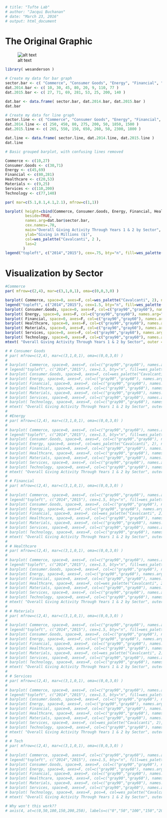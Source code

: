 

```r
# title: "Tufte Lab"
# author: "Jacqui Buchanan"
# date: "March 23, 2016"
# output: html_document
```

# The Original Graphic

 
 
![alt text](https://raw.githubusercontent.com/lecy/WWTD/master/Resources/Screen%20Shot%202016-03-11%20at%2012.04.12%20PM.png "Bad Graph")


```r

library( wesanderson )

# Create my data for bar graph 
sector.bar <- c( "Commerce", "Consumer Goods", "Energy", "Financial", "Healthcare", "Materials", "Services", "Technology" )
dat.2014.bar <- c( 10, 30, 45, 80, 20, 9, 110, 77 )
dat.2015.bar <- c( 27, 71, 69, 281, 53, 25, 200, 140 )

dat.bar <- data.frame( sector.bar, dat.2014.bar, dat.2015.bar )
dat.bar

# Create my data for line graph
sector.line <- c( "Commerce", "Consumer Goods", "Energy", "Financial", "Healthcare", "Materials", "Services", "Technology" )
dat.2014.line <- c( 250, 450, 80, 275, 200, 50, 1850, 1500 )
dat.2015.line <- c( 265, 550, 150, 650, 260, 50, 2300, 1800 )

dat.line <- data.frame( sector.line, dat.2014.line, dat.2015.line )
dat.line 

# Basic grouped barplot, with confusing lines removed

Commerce <- c(10,27)
Consumer.Goods <- c(30,71)
Energy <- c(45,69)
Financial <- c(80,281)
Healthcare <- c(20,53)
Materials <- c(9,25)
Services <- c(110,200)
Technology <- c(77,140)

par( mar=c(5.1,8.1,4.1,2.1), mfrow=c(1,1))

barplot( height=cbind(Commerce, Consumer.Goods, Energy, Financial, Healthcare, Materials, Services, Technology),
         beside=TRUE,
         names.arg=dat.bar$sector.bar,
         cex.names=.70,
         main="Overall Giving Activity Through Years 1 & 2 by Sector",
         ylab="Giving in Millions ($)",
         col=wes_palette("Cavalcanti", 2 ),
         las=2
        )
legend("topleft", c("2014","2015"), cex=.75, bty="n", fill=wes_palette("Cavalcanti", 2) )

```

# Visualization by Sector

```r

#Commerce
par( mfrow=c(2,4), mar=c(3,1,0,1), oma=c(0,0,3,0) )

barplot( Commerce, space=0, axes=F, col=wes_palette("Cavalcanti", 2), names.arg="Commerce", cex.names=1.5, ylim=c(0,300) )
legend("topleft", c("2014","2015"), cex=1.5, bty="n", fill=wes_palette("Cavalcanti", 2) )
barplot( Consumer.Goods, space=0, axes=F, col=c("gray90","gray60"), names.arg="Consumer Goods", cex.names=1.5, ylim=c(0,300)  )
barplot( Energy, space=0, axes=F, col=c("gray90","gray60"), names.arg="Energy", cex.names=1.5, ylim=c(0,300) )
barplot( Financial, space=0, axes=F, col=c("gray90","gray60"), names.arg="Financial", cex.names=1.5, ylim=c(0,300) )
barplot( Healthcare, space=0, axes=F, col=c("gray90","gray60"), names.arg="Healthcare", cex.names=1.5, ylim=c(0,300) )
barplot( Materials, space=0, axes=F, col=c("gray90","gray60"), names.arg="Materials", cex.names=1.5, ylim=c(0,300) )
barplot( Services, space=0, axes=F, col=c("gray90","gray60"), names.arg="Services", cex.names=1.5, ylim=c(0,300) )
barplot( Technology, space=0, axes=F, col=c("gray90","gray60"), names.arg="Technology", cex.names=1.5, ylim=c(0,300) )
mtext( "Overall Giving Activity Through Years 1 & 2 by Sector", outer = TRUE, side=3, cex=1)


```



```r
# # Consumer Goods
# par( mfrow=c(2,4), mar=c(3,1,0,1), oma=c(0,0,3,0) )
# 
# barplot( Commerce, space=0, axes=F, col=c("gray90","gray60"), names.arg="Commerce", cex.names=1.5, ylim=c(0,300) )
# legend("topleft", c("2014","2015"), cex=1.5, bty="n", fill=wes_palette("Cavalcanti", 2) )
# barplot( Consumer.Goods, space=0, axes=F, col=wes_palette("Cavalcanti", 2), names.arg="Consumer Goods", cex.names=1.5, ylim=c(0,300)  )
# barplot( Energy, space=0, axes=F, col=c("gray90","gray60"), names.arg="Energy", cex.names=1.5, ylim=c(0,300) )
# barplot( Financial, space=0, axes=F, col=c("gray90","gray60"), names.arg="Financial", cex.names=1.5, ylim=c(0,300) )
# barplot( Healthcare, space=0, axes=F, col=c("gray90","gray60"), names.arg="Healthcare", cex.names=1.5, ylim=c(0,300) )
# barplot( Materials, space=0, axes=F, col=c("gray90","gray60"), names.arg="Materials", cex.names=1.5, ylim=c(0,300) )
# barplot( Services, space=0, axes=F, col=c("gray90","gray60"), names.arg="Services", cex.names=1.5, ylim=c(0,300) )
# barplot( Technology, space=0, axes=F, col=c("gray90","gray60"), names.arg="Technology", cex.names=1.5, ylim=c(0,300) )
# mtext( "Overall Giving Activity Through Years 1 & 2 by Sector", outer = TRUE, side=3, cex=1)
# 
# #Energy
# par( mfrow=c(2,4), mar=c(3,1,0,1), oma=c(0,0,3,0) )
# 
# barplot( Commerce, space=0, axes=F, col=c("gray90","gray60"), names.arg="Commerce", cex.names=1.5, ylim=c(0,300) )
# legend("topleft", c("2014","2015"), cex=1.5, bty="n", fill=wes_palette("Cavalcanti", 2) )
# barplot( Consumer.Goods, space=0, axes=F, col=c("gray90","gray60"), names.arg="Consumer Goods", cex.names=1.5, ylim=c(0,300)  )
# barplot( Energy, space=0, axes=F, col=wes_palette("Cavalcanti", 2), names.arg="Energy", cex.names=1.5, ylim=c(0,300) )
# barplot( Financial, space=0, axes=F, col=c("gray90","gray60"), names.arg="Financial", cex.names=1.5, ylim=c(0,300) )
# barplot( Healthcare, space=0, axes=F, col=c("gray90","gray60"), names.arg="Healthcare", cex.names=1.5, ylim=c(0,300) )
# barplot( Materials, space=0, axes=F, col=c("gray90","gray60"), names.arg="Materials", cex.names=1.5, ylim=c(0,300) )
# barplot( Services, space=0, axes=F, col=c("gray90","gray60"), names.arg="Services", cex.names=1.5, ylim=c(0,300) )
# barplot( Technology, space=0, axes=F, col=c("gray90","gray60"), names.arg="Technology", cex.names=1.5, ylim=c(0,300) )
# mtext( "Overall Giving Activity Through Years 1 & 2 by Sector", outer = TRUE, side=3, cex=1)
# 
# # Financial
# par( mfrow=c(2,4), mar=c(3,1,0,1), oma=c(0,0,3,0) )
# 
# barplot( Commerce, space=0, axes=F, col=c("gray90","gray60"), names.arg="Commerce", cex.names=1.5, ylim=c(0,300) )
# legend("topleft", c("2014","2015"), cex=1.5, bty="n", fill=wes_palette("Cavalcanti", 2) )
# barplot( Consumer.Goods, space=0, axes=F, col=c("gray90","gray60"), names.arg="Consumer Goods", cex.names=1.5, ylim=c(0,300)  )
# barplot( Energy, space=0, axes=F, col=c("gray90","gray60"), names.arg="Energy", cex.names=1.5, ylim=c(0,300) )
# barplot( Financial, space=0, axes=F, col=wes_palette("Cavalcanti", 2), names.arg="Financial", cex.names=1.5, ylim=c(0,300) )
# barplot( Healthcare, space=0, axes=F, col=c("gray90","gray60"), names.arg="Healthcare", cex.names=1.5, ylim=c(0,300) )
# barplot( Materials, space=0, axes=F, col=c("gray90","gray60"), names.arg="Materials", cex.names=1.5, ylim=c(0,300) )
# barplot( Services, space=0, axes=F, col=c("gray90","gray60"), names.arg="Services", cex.names=1.5, ylim=c(0,300) )
# barplot( Technology, space=0, axes=F, col=c("gray90","gray60"), names.arg="Technology", cex.names=1.5, ylim=c(0,300) )
# mtext( "Overall Giving Activity Through Years 1 & 2 by Sector", outer = TRUE, side=3, cex=1)
# 
# # Healthcare
# par( mfrow=c(2,4), mar=c(3,1,0,1), oma=c(0,0,3,0) )
# 
# barplot( Commerce, space=0, axes=F, col=c("gray90","gray60"), names.arg="Commerce", cex.names=1.5, ylim=c(0,300) )
# legend("topleft", c("2014","2015"), cex=1.5, bty="n", fill=wes_palette("Cavalcanti", 2) )
# barplot( Consumer.Goods, space=0, axes=F, col=c("gray90","gray60"), names.arg="Consumer Goods", cex.names=1.5, ylim=c(0,300)  )
# barplot( Energy, space=0, axes=F, col=c("gray90","gray60"), names.arg="Energy", cex.names=1.5, ylim=c(0,300) )
# barplot( Financial, space=0, axes=F, col=c("gray90","gray60"), names.arg="Financial", cex.names=1.5, ylim=c(0,300) )
# barplot( Healthcare, space=0, axes=F, col=wes_palette("Cavalcanti", 2), names.arg="Healthcare", cex.names=1.5, ylim=c(0,300) )
# barplot( Materials, space=0, axes=F, col=c("gray90","gray60"), names.arg="Materials", cex.names=1.5, ylim=c(0,300) )
# barplot( Services, space=0, axes=F, col=c("gray90","gray60"), names.arg="Services", cex.names=1.5, ylim=c(0,300) )
# barplot( Technology, space=0, axes=F, col=c("gray90","gray60"), names.arg="Technology", cex.names=1.5, ylim=c(0,300) )
# mtext( "Overall Giving Activity Through Years 1 & 2 by Sector", outer = TRUE, side=3, cex=1)
# 
# # Materials
# par( mfrow=c(2,4), mar=c(3,1,0,1), oma=c(0,0,3,0) )
# 
# barplot( Commerce, space=0, axes=F, col=c("gray90","gray60"), names.arg="Commerce", cex.names=1.5, ylim=c(0,300) )
# legend("topleft", c("2014","2015"), cex=1.5, bty="n", fill=wes_palette("Cavalcanti", 2) )
# barplot( Consumer.Goods, space=0, axes=F, col=c("gray90","gray60"), names.arg="Consumer Goods", cex.names=1.5, ylim=c(0,300)  )
# barplot( Energy, space=0, axes=F, col=c("gray90","gray60"), names.arg="Energy", cex.names=1.5, ylim=c(0,300) )
# barplot( Financial, space=0, axes=F, col=c("gray90","gray60"), names.arg="Financial", cex.names=1.5, ylim=c(0,300) )
# barplot( Healthcare, space=0, axes=F, col=c("gray90","gray60"), names.arg="Healthcare", cex.names=1.5, ylim=c(0,300) )
# barplot( Materials, space=0, axes=F, col=wes_palette("Cavalcanti", 2), names.arg="Materials", cex.names=1.5, ylim=c(0,300) )
# barplot( Services, space=0, axes=F, col=c("gray90","gray60"), names.arg="Services", cex.names=1.5, ylim=c(0,300) )
# barplot( Technology, space=0, axes=F, col=c("gray90","gray60"), names.arg="Technology", cex.names=1.5, ylim=c(0,300) )
# mtext( "Overall Giving Activity Through Years 1 & 2 by Sector", outer = TRUE, side=3, cex=1)
# 
# # Services
# par( mfrow=c(2,4), mar=c(3,1,0,1), oma=c(0,0,3,0) )
# 
# barplot( Commerce, space=0, axes=F, col=c("gray90","gray60"), names.arg="Commerce", cex.names=1.5, ylim=c(0,300) )
# legend("topleft", c("2014","2015"), cex=1.5, bty="n", fill=wes_palette("Cavalcanti", 2) )
# barplot( Consumer.Goods, space=0, axes=F, col=c("gray90","gray60"), names.arg="Consumer Goods", cex.names=1.5, ylim=c(0,300)  )
# barplot( Energy, space=0, axes=F, col=c("gray90","gray60"), names.arg="Energy", cex.names=1.5, ylim=c(0,300) )
# barplot( Financial, space=0, axes=F, col=c("gray90","gray60"), names.arg="Financial", cex.names=1.5, ylim=c(0,300) )
# barplot( Healthcare, space=0, axes=F, col=c("gray90","gray60"), names.arg="Healthcare", cex.names=1.5, ylim=c(0,300) )
# barplot( Materials, space=0, axes=F, col=c("gray90","gray60"), names.arg="Materials", cex.names=1.5, ylim=c(0,300) )
# barplot( Services, space=0, axes=F, col=wes_palette("Cavalcanti", 2), names.arg="Services", cex.names=1.5, ylim=c(0,300) )
# barplot( Technology, space=0, axes=F, col=c("gray90","gray60"), names.arg="Technology", cex.names=1.5, ylim=c(0,300) )
# mtext( "Overall Giving Activity Through Years 1 & 2 by Sector", outer = TRUE, side=3, cex=1)
# 
# # Tech
# par( mfrow=c(2,4), mar=c(3,1,0,1), oma=c(0,0,3,0) )
# 
# barplot( Commerce, space=0, axes=F, col=c("gray90","gray60"), names.arg="Commerce", cex.names=1.5, ylim=c(0,300) )
# legend("topleft", c("2014","2015"), cex=1.5, bty="n", fill=wes_palette("Cavalcanti", 2) )
# barplot( Consumer.Goods, space=0, axes=F, col=c("gray90","gray60"), names.arg="Consumer Goods", cex.names=1.5, ylim=c(0,300)  )
# barplot( Energy, space=0, axes=F, col=c("gray90","gray60"), names.arg="Energy", cex.names=1.5, ylim=c(0,300) )
# barplot( Financial, space=0, axes=F, col=c("gray90","gray60"), names.arg="Financial", cex.names=1.5, ylim=c(0,300) )
# barplot( Healthcare, space=0, axes=F, col=c("gray90","gray60"), names.arg="Healthcare", cex.names=1.5, ylim=c(0,300) )
# barplot( Materials, space=0, axes=F, col=c("gray90","gray60"), names.arg="Materials", cex.names=1.5, ylim=c(0,300) )
# barplot( Services, space=0, axes=F, col=c("gray90","gray60"), names.arg="Services", cex.names=1.5, ylim=c(0,300) )
# barplot( Technology, space=0, axes=F, pos=4, col=wes_palette("Cavalcanti", 2), names.arg="Technology", cex.names=1.5, ylim=c(0,300) )
# mtext( "Overall Giving Activity Through Years 1 & 2 by Sector", outer = TRUE, side=3, cex=1)

# Why won't this work??
# axis(4, at=c(0,50,100,150,200,250), labels=c("0","50","100","150","200","250"), pos=4),

```

